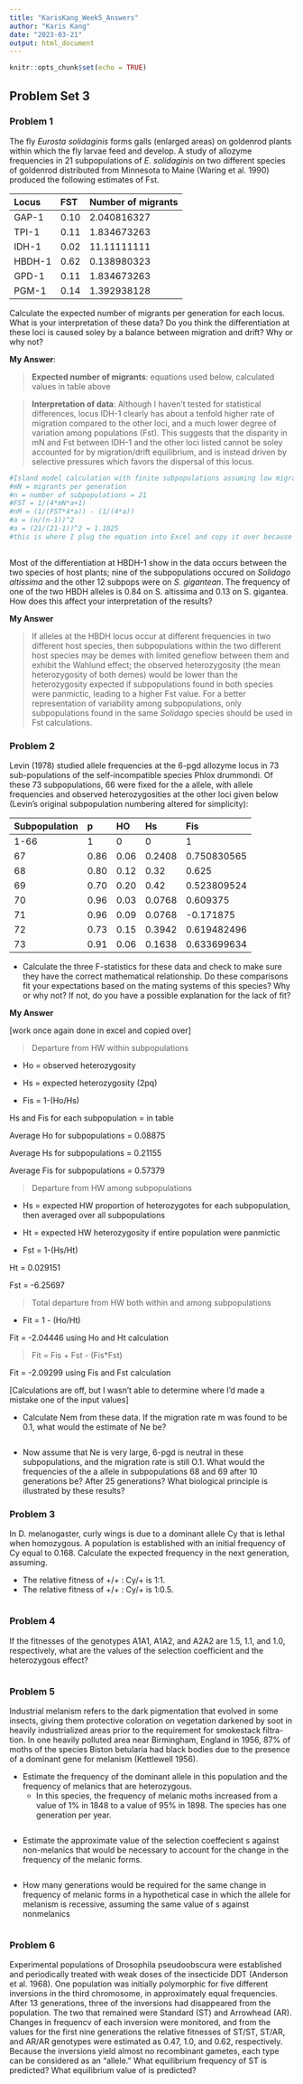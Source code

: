 ---
title: "KarisKang_Week5_Answers"
author: "Karis Kang"
date: "2023-03-21"
output: html_document
---

```{r setup, include=FALSE}
knitr::opts_chunk$set(echo = TRUE)
```

## Problem Set 3

### Problem 1

The fly *Eurosta solidaginis* forms galls (enlarged areas) on goldenrod plants within which the fly larvae feed and develop. A study of allozyme frequencies in 21 subpopulations of *E. solidaginis* on two different species of goldenrod distributed from Minnesota to Maine (Waring et al. 1990) produced the following estimates of Fst. 

|    Locus    |	   FST    |   Number of migrants   |
|:------------|:----------|:-----------------------|
|    GAP-1    |   0.10    |   2.040816327
|    TPI-1    |	  0.11    |   1.834673263
|    IDH-1    | 	0.02    |   11.11111111
|    HBDH-1   |	  0.62    |   0.138980323
|    GPD-1    |	  0.11    |   1.834673263
|    PGM-1    |	  0.14    |   1.392938128

Calculate the expected number of migrants per generation for each locus. What is your interpretation of these data? Do you think the differentiation at these loci is caused soley by a balance between migration and drift? Why or why not? 

**My Answer**: 

>__Expected number of migrants__: equations used below, calculated values in table above

>__Interpretation of data__: Although I haven't tested for statistical differences, locus IDH-1 clearly has about a tenfold higher rate of migration compared to the other loci, and a much lower degree of variation among populations (Fst). This suggests that the disparity in mN and Fst between IDH-1 and the other loci listed cannot be soley accounted for by migration/drift equilibrium, and is instead driven by selective pressures which favors the dispersal of this locus.

```{r expectedmigrants}
#Island model calculation with finite subpopulations assuming low migration (m)
#mN = migrants per generation 
#n = number of subpopulations = 21 
#FST = 1/(4*mN*a+1) 
#nM = (1/(FST*4*a)) - (1/(4*a))
#a = (n/(n-1))^2 
#a = (21/(21-1))^2 = 1.1025
#this is where I plug the equation into Excel and copy it over because I'm not sure how to script it in R yet (sorry)
  
```

Most of the differentiation at HBDH-1 show in the data occurs between the two species of host plants; nine of the subpopulations occured on *Solidago altissima* and the other 12 subpops were on *S. gigantean*. The frequency of one of the two HBDH alleles is 0.84 on S. altissima and 0.13 on S. gigantea. How does this affect your interpretation of the results?

**My Answer**

>If alleles at the HBDH locus occur at different frequencies in two different host species, then subpopulations within the two different host species may be demes with limited geneflow between them and exhibit the Wahlund effect; the observed heterozygosity (the mean heterozygosity of both demes) would be lower than the heterozygosity expected if subpopulations found in both species were panmictic, leading to a higher Fst value. For a better representation of variability among subpopulations, only subpopulations found in the same *Solidago* species should be used in Fst calculations.

### Problem 2

Levin (1978) studied allele frequencies at the 6-pgd allozyme locus in 73 sub-populations of the self-incompatible species Phlox drummondi. Of these 73 subpopulations, 66 were fixed for the a allele, with allele frequencies and observed heterozygosities at the other loci given below (Levin's original subpopulation numbering altered for simplicity):


|   Subpopulation   |   p   |   HO   |   Hs   |   Fis   |
|:------------------|:------|:-------|:-------|:--------|
|   1-66   |   1   |   0   |   0   |   1
|   67   | 	 0.86   |   0.06   |   0.2408   |   0.750830565
|   68 	 |   0.80 	|   0.12   |   0.32   |   0.625
|   69   |   0.70   |   0.20   |   0.42   |   0.523809524
|   70   |   0.96   |   0.03   |  0.0768   |   0.609375
|   71   |   0.96   |   0.09   |   0.0768   |   -0.171875
|   72   |   0.73   |   0.15   |   0.3942   |   0.619482496
|   73   |   0.91   |   0.06   |   0.1638   |   0.633699634


* Calculate the three F-statistics for these data and check to make sure they have the correct mathematical relationship. Do these comparisons fit your expectations based on the mating systems of this species? Why or why not? If not, do you have a possible explanation for the lack of fit?

**My Answer**

[work once again done in excel and copied over]

>Departure from HW within subpopulations

 - Ho = observed heterozygosity

 - Hs = expected heterozygosity (2pq)

 - Fis = 1-(Ho/Hs)
 
 Hs and Fis for each subpopulation = in table 
 
 Average Ho for subpopulations = 0.08875
 
 Average Hs for subpopulations = 0.21155
 
 Average Fis for subpopulations = 0.57379

>Departure from HW among subpopulations

 - Hs = expected HW proportion of heterozygotes for each subpopulation, then averaged over all subpopulations 

 - Ht = expected HW heterozygosity if entire population were panmictic 

 - Fst = 1-(Hs/Ht)
 
 Ht = 0.029151
 
 Fst = -6.25697

>Total departure from HW both within and among subpopulations

 - Fit = 1 - (Ho/Ht)
 
 Fit = -2.04446 using Ho and Ht calculation

>Fit = Fis + Fst - (Fis*Fst)

Fit = -2.09299 using Fis and Fst calculation

[Calculations are off, but I wasn't able to determine where I'd made a mistake one of the input values]


* Calculate Nem from these data. If the migration rate m was found to be 0.1, what would the estimate of Ne be? 

```{r Nem}
```

* Now assume that Ne is very large, 6-pgd is neutral in these subpopulations, and the migration rate is still O.1. What would the frequencies of the a allele in subpopulations 68 and 69 after 10 generations be? After 25 generations? What biological principle is illustrated by these results?

### Problem 3


In D. melanogaster, curly wings is due to a dominant allele Cy that is lethal when homozygous. A population is established with an initial frequency of Cy equal to 0.168. Calculate the expected frequency in the next generation, assuming.

   - The relative fitness of +/+ : Cy/+ is 1:1.
   - The relative fitness of +/+ : Cy/+ is 1:0.5.
```{r expectedfreqnextgen}
```
### Problem 4 
If the fitnesses of the genotypes A1A1, A1A2, and A2A2 are 1.5, 1.1, and 1.0, respectively, what are the values of the selection coefficient and the heterozygous effect?
```{r selectioncoefficient}
```
### Problem 5 


Industrial melanism refers to the dark pigmentation that evolved in some insects, giving them protective coloration on vegetation darkened by soot in heavily industrialized areas prior to the requirement for smokestack filtra-tion. In one heavily polluted area near Birmingham, England in 1956, 87% of moths of the species Biston betularia had black bodies due to the presence of a dominant gene for melanism (Kettlewell 1956).

* Estimate the frequency of the dominant allele in this population and the frequency of melanics that are heterozygous.
  * In this species, the frequency of melanic moths increased from a value of 1% in 1848 to a value of 95% in 1898. The species has one generation per year.
```{r freqdominantallele}
```
    
* Estimate the approximate value of the selection coeffecient s against non-melanics that would be necessary to account for the change in the frequency of the melanic forms.
```{r selectioncoefficientagainstnonmelanic}
```

* How many generations would be required for the same change in frequency of melanic forms in a hypothetical case in which the allele for melanism is recessive, assuming the same value of s against nonmelanics
```{r generationnumbermelanismfreq}

```

### Problem 6
Experimental populations of Drosophila pseudoobscura were established and periodically treated with weak doses of the insecticide DDT (Anderson et al. 1968). One population was initially polymorphic for five different inversions in the third chromosome, in approximately equal frequencies. After 13 generations, three of the inversions had disappeared from the population. The two that remained were Standard (ST) and Arrowhead (AR). Changes in frequencv of each inversion were monitored, and from the values for the first nine generations the relative fitnesses of ST/ST, ST/AR, and AR/AR genotypes were estimated as 0.47, 1.0, and 0.62, respectively. Because the inversions yield almost no recombinant gametes, each type can be considered as an "allele." What equilibrium frequency of ST is predicted? What equilibrium value of is predicted?

```{r equilibrium}
```
